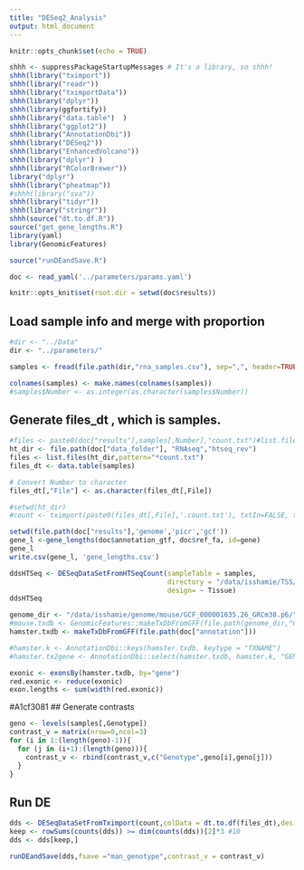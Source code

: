 ```yaml
---
title: "DESeq2_Analysis"
output: html_document
---
```


```r
knitr::opts_chunk$set(echo = TRUE)
```

```r
shhh <- suppressPackageStartupMessages # It's a library, so shhh!
shhh(library("tximport"))
shhh(library("readr"))
shhh(library("tximportData"))
shhh(library("dplyr"))
shhh(library(ggfortify))
shhh(library("data.table")  )
shhh(library("ggplot2"))
shhh(library("AnnotationDbi"))
shhh(library("DESeq2"))
shhh(library("EnhancedVolcano"))
shhh(library("dplyr") )
shhh(library("RColorBrewer"))
library("dplyr")
shhh(library("pheatmap"))
#shhh(library("sva"))
shhh(library("tidyr"))
shhh(library("stringr"))
shhh(source("dt.to.df.R"))
source("get_gene_lengths.R")
library(yaml)
library(GenomicFeatures)

source("runDEandSave.R")
```

```r
doc <- read_yaml('../parameters/params.yaml')
```

```r
knitr::opts_knit$set(root.dir = setwd(doc$results))

```

## Load sample info and merge with proportion
```r
#dir <- "../Data"
dir <- "../parameters/"

samples <- fread(file.path(dir,"rna_samples.csv"), sep=",", header=TRUE, colClasses = 'factor', stringsAsFactors = TRUE)

colnames(samples) <- make.names(colnames(samples))
#samples$Number <- as.integer(as.character(samples$Number))

```

## Generate files_dt , which is samples. 
```r
#files <- paste0(doc["results"],samples[,Number],"count.txt")#list.files(file.path(dir,"salmon_noTG"),full.names = TRUE)
ht_dir <- file.path(doc["data_folder"], "RNAseq","htseq_rev")
files <- list.files(ht_dir,pattern="*count.txt")
files_dt <- data.table(samples) 

# Convert Number to character
files_dt[,"File"] <- as.character(files_dt[,File])

#setwd(ht_dir)
#count <- tximport(paste0(files_dt[,File],'.count.txt'), txtIn=FALSE, tx2gene = hamster.tx2gene)
```
```r
setwd(file.path(doc["results"],'genome','picr','gcf'))
gene_l <-gene_lengths(doc$annotation_gtf, doc$ref_fa, id=gene)
gene_l
write.csv(gene_l, 'gene_lengths.csv')
```

```r
ddsHTSeq <- DESeqDataSetFromHTSeqCount(sampleTable = samples,
                                       directory = "/data/isshamie/TSS/NCBI_PICR_103_Processed/RNAseq/htseq_rev",
                                       design= ~ Tissue)
ddsHTSeq
```


```r
genome_dir <- "/data/isshamie/genome/mouse/GCF_000001635.26_GRCm38.p6/"
#mouse.txdb <- GenomicFeatures::makeTxDbFromGFF(file.path(genome_dir,"GCF_000001635.26_GRCm38.p6_genomic.gff"))
hamster.txdb <- makeTxDbFromGFF(file.path(doc["annotation"]))

#hamster.k <- AnnotationDbi::keys(hamster.txdb, keytype = "TXNAME")
#hamster.tx2gene <- AnnotationDbi::select(hamster.txdb, hamster.k, "GENEID", "TXNAME")
```

```r
exonic <- exonsBy(hamster.txdb, by="gene")
red.exonic <- reduce(exonic)
exon.lengths <- sum(width(red.exonic))
```

#A1cf3081
## Generate contrasts
```r
geno <- levels(samples[,Genotype])
contrast_v = matrix(nrow=0,ncol=3)
for (i in 1:(length(geno)-1)){
  for (j in (i+1):(length(geno))){
    contrast_v <- rbind(contrast_v,c("Genotype",geno[i],geno[j]))
  }
}
```

## Run DE
```r
dds <- DESeqDataSetFromTximport(count,colData = dt.to.df(files_dt),design = ~Genotype)
keep <- rowSums(counts(dds)) >= dim(counts(dds))[2]*3 #10
dds <- dds[keep,]

runDEandSave(dds,fsave ="man_genotype",contrast_v = contrast_v)
```


